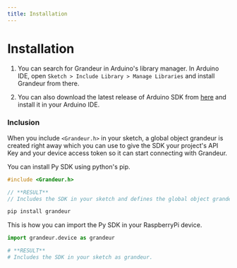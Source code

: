 ```yaml
---
title: Installation
---
```

# Installation


<Tabs group="tab-group-test">

  <Item value="arduino" label="Arduino">


1. You can search for Grandeur in Arduino's library manager. In Arduino IDE, open `Sketch > Include Library > Manage Libraries` and install Grandeur from there.

2. You can also download the latest release of Arduino SDK from [here](https://github.com/grandeurdev/arduino-sdk/releases/tag/1.0.6) and install it in your Arduino IDE.

### Inclusion

When you include `<Grandeur.h>` in your sketch, a global object grandeur is created right away which you can use to give the SDK your project's API Key and your device access token so it can start connecting with Grandeur.

  </Item>

  <Item value="py" label="Py">

You can install Py SDK using python's pip.

  </Item>

</Tabs>


<Tabs group="tab-group-test">

  <Item value="arduino" label="Arduino">

```cpp
#include <Grandeur.h>

// **RESULT**
// Includes the SDK in your sketch and defines the global object grandeur.

```



  </Item>

   <Item value="py" label="Py">


```cpp
pip install grandeur
```

This is how you can import the Py SDK in your RaspberryPi device.

```py
import grandeur.device as grandeur

# **RESULT**
# Includes the SDK in your sketch as grandeur.
```
</Item>

</Tabs>
